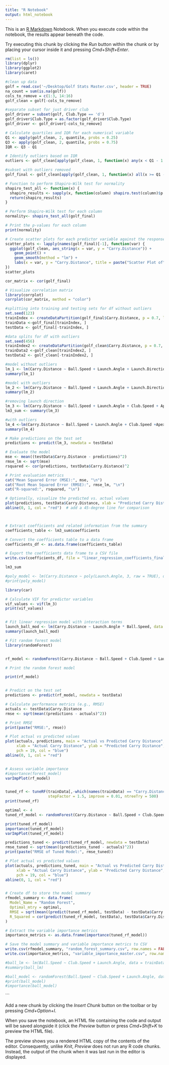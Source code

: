 ```yaml
---
title: "R Notebook"
output: html_notebook
---
```


This is an [R Markdown](http://rmarkdown.rstudio.com) Notebook. When you execute code within the notebook, the results appear beneath the code.

Try executing this chunk by clicking the *Run* button within the chunk or by placing your cursor inside it and pressing *Cmd+Shift+Enter*.

```r
rm(list = ls())
library(dplyr)
library(ggplot2)
library(caret)

```

```r
#clean up data
golf = read.csv('~/Desktop/Golf Stats Master.csv', header = TRUE)
na_count = sum(is.na(golf))
cols_to_remove = c(1:3, 14:16)
golf_clean = golf[-cols_to_remove]

#separate subset for just driver club
golf_driver = subset(golf, Club.Type == 'd')
golf_driver$Club.Type = as.factor(golf_driver$Club.Type)
golf_driver <- golf_driver[-cols_to_remove]
```

```r
# Calculate quartiles and IQR for each numerical variable
Q1 <- apply(golf_clean, 2, quantile, probs = 0.25)
Q3 <- apply(golf_clean, 2, quantile, probs = 0.75)
IQR <- Q3 - Q1

# Identify outliers based on IQR
outliers <- golf_clean[apply(golf_clean, 1, function(x) any(x < Q1 - 1.5 * IQR | x > Q3 + 1.5 * IQR)), ]

#subset with outliers removed
golf_final <- golf_clean[apply(golf_clean, 1, function(x) all(x >= Q1 - 1.5 * IQR & x <= Q3 + 1.5 * IQR)), ]

```

```r
# Function to perform Shapiro-Wilk test for normality
shapiro_test_all <- function(x) {
  shapiro_results <- sapply(x, function(column) shapiro.test(column)$p.value)
  return(shapiro_results)
}

# Perform Shapiro-Wilk test for each column
normality<- shapiro_test_all(golf_final)

# Print the p-values for each column
print(normality)

# Create scatter plots for each predictor variable against the response variable
scatter_plots <- lapply(names(golf_final)[-1], function(var) {
  ggplot(golf_clean, aes_string(x = var, y = "Carry.Distance")) +
    geom_point() +
    geom_smooth(method = "lm") +
    labs(x = var, y = "Carry.Distance", title = paste("Scatter Plot of", var, "vs. Carry.Distance"))
})
scatter_plots
```

```r
cor_matrix <- cor(golf_final)

# Visualize correlation matrix
library(corrplot)
corrplot(cor_matrix, method = "color")
```

```r


#splitting into training and testing sets for df without outliers
set.seed(123)
trainIndex <- createDataPartition(golf_final$Carry.Distance, p = 0.7, list = FALSE)
trainData <-golf_final[trainIndex, ]
testData <- golf_final[-trainIndex, ]

#data splits for df with outliers
set.seed(456)
trainIndex2 <- createDataPartition(golf_clean$Carry.Distance, p = 0.7, list = FALSE)
trainData2 <-golf_clean[trainIndex2, ]
testData2 <- golf_clean[-trainIndex2, ]

#model without outliers
lm_1 <- lm(Carry.Distance ~ Ball.Speed + Launch.Angle + Launch.Direction + Apex + Club.Speed, data = trainData)
summary(lm_1)

#model with outliers
lm_2 <- lm(Carry.Distance ~ Ball.Speed + Launch.Angle + Launch.Direction + Apex + Club.Speed, data = trainData2)
summary(lm_2)

#removing launch direction
lm_3 <- lm(Carry.Distance ~ Ball.Speed + Launch.Angle + Club.Speed + Apex, data = trainData)
lm3_sum <- summary(lm_3)

#with outliers 
lm_4 <-lm(Carry.Distance ~ Ball.Speed + Launch.Angle + Club.Speed +Apex, data = trainData2)
summary(lm_4)

# Make predictions on the test set
predictions <- predict(lm_3, newdata = testData)

# Evaluate the model
mse <- mean((testData$Carry.Distance - predictions)^2)
rmse_lm <- sqrt(mse)
rsquared <- cor(predictions, testData$Carry.Distance)^2

# Print evaluation metrics
cat("Mean Squared Error (MSE):", mse, "\n")
cat("Root Mean Squared Error (RMSE):", rmse_lm, "\n")
cat("R-squared:", rsquared, "\n")

# Optionally, visualize the predicted vs. actual values
plot(predictions, testData$Carry.Distance, xlab = "Predicted Carry Distance", ylab = "Actual Carry Distance")
abline(0, 1, col = "red")  # add a 45-degree line for comparison



# Extract coefficients and related information from the summary
coefficients_table <- lm3_sum$coefficients

# Convert the coefficients table to a data frame
coefficients_df <- as.data.frame(coefficients_table)

# Export the coefficients data frame to a CSV file
write.csv(coefficients_df, file = "linear_regression_coefficients_final.csv")

```

```r
lm3_sum
```

```r
#poly_model <- lm(Carry.Distance ~ poly(Launch.Angle, 3, raw = TRUE), data = golf_final)
#print(poly_model)

```

```r
library(car)

# Calculate VIF for predictor variables
vif_values <- vif(lm_3)
print(vif_values)


# Fit linear regression model with interaction terms
launch_ball_mod <- lm(Carry.Distance ~ Launch.Angle * Ball.Speed, data = golf_driver)
summary(launch_ball_mod)

```

```r
# Fit random forest model
library(randomForest)


rf_model <- randomForest(Carry.Distance ~ Ball.Speed + Club.Speed + Launch.Angle + Apex, data = trainData, importance = TRUE, ntree = 500)

# Print the random forest model

print(rf_model)


# Predict on the test set
predictions <- predict(rf_model, newdata = testData)

# Calculate performance metrics (e.g., RMSE)
actuals <- testData$Carry.Distance
rmse <- sqrt(mean((predictions - actuals)^2))

# Print RMSE
print(paste("RMSE:", rmse))

# Plot actual vs predicted values
plot(actuals, predictions, main = "Actual vs Predicted Carry Distance",
     xlab = "Actual Carry Distance", ylab = "Predicted Carry Distance",
     pch = 19, col = "blue")
abline(0, 1, col = "red")


# Assess variable importance
#importance(forest_model)
varImpPlot(rf_model)


tuned_rf <- tuneRF(trainData[,-which(names(trainData) == "Carry.Distance")], trainData$Carry.istance,
                   stepFactor = 1.5, improve = 0.01, ntreeTry = 500)
print(tuned_rf)
```

```r
optimal <- 4
tuned_rf_model <- randomForest(Carry.Distance ~ Ball.Speed + Club.Speed + Launch.Angle + Apex, data = trainData, mtry = optimal, importance = TRUE, ntree = 500)

print(tuned_rf_model)
importance(tuned_rf_model)
varImpPlot(tuned_rf_model)

predictions_tuned <- predict(tuned_rf_model, newdata = testData)
rmse_tuned <- sqrt(mean((predictions_tuned - actuals)^2))
print(paste("RMSE of Tuned Model:", rmse_tuned))

# Plot actual vs predicted values
plot(actuals, predictions_tuned, main = "Actual vs Predicted Carry Distance",
     xlab = "Actual Carry Distance", ylab = "Predicted Carry Distance",
     pch = 19, col = "blue")
abline(0, 1, col = "red")



```

```r

# Create df to store the model summary
rfmodel_summary <- data.frame(
  Model_Name = "Random Forest",
  Optimal_mtry = optimal,
  RMSE = sqrt(mean((predict(tuned_rf_model, testData) - testData$Carry.Distance)^2)),
  R_Squared = cor(predict(tuned_rf_model, testData), testData$Carry.Distance)^2
)

# Extract the variable importance metrics
importance_metrics <- as.data.frame(importance(tuned_rf_model))

# Save the model summary and variable importance metrics to CSV
write.csv(rfmodel_summary, "random_forest_summary.csv", row.names = FALSE)
write.csv(importance_metrics, "variable_importance_master.csv", row.names = TRUE)

```

```r
#ball_lm <- lm(Ball.Speed ~ Club.Speed + Launch.Angle, data = trainData)
#summary(ball_lm)

#ball_model <- randomForest(Ball.Speed ~ Club.Speed + Launch.Angle, data = trainData, importance = TRUE, ntree = 500)
#print(ball_model)
#importance(ball_model)
```

\`\`\`

Add a new chunk by clicking the *Insert Chunk* button on the toolbar or by pressing *Cmd+Option+I*.

When you save the notebook, an HTML file containing the code and output will be saved alongside it (click the *Preview* button or press *Cmd+Shift+K* to preview the HTML file).

The preview shows you a rendered HTML copy of the contents of the editor. Consequently, unlike *Knit*, *Preview* does not run any R code chunks. Instead, the output of the chunk when it was last run in the editor is displayed.
